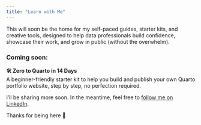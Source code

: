 ```yaml
---
title: "Learn with Me"
---
```


This will soon be the home for my self-paced guides, starter kits, and creative tools, designed to help data professionals build confidence, showcase their work, and grow in public (without the overwhelm).

### Coming soon:  
**🛠️ Zero to Quarto in 14 Days**  
A beginner-friendly starter kit to help you build and publish your own Quarto portfolio website, step by step, no perfection required.

I'll be sharing more soon. In the meantime, feel free to [follow me on LinkedIn](https://www.linkedin.com/in/mirandaleigh/).

Thanks for being here 💛